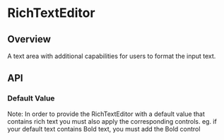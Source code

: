 
<Meta of={RichTextEditorStories} />

# RichTextEditor

<ResourceLinks
  sourceCode="https://github.com/cultureamp/kaizen-design-system/tree/main/packages/components/src/RichTextEditor/RichTextEditor"
  figma="https://www.figma.com/file/ZRfnoNUXbGZv4eVWLbF4Az/%EF%B8%8F%F0%9F%96%BC%EF%B8%8F-Component-Gallery?node-id=9%3A86406&t=P1w10jr2cpPuaayw-1"
  designGuidelines="https://cultureamp.atlassian.net/wiki/spaces/DesignSystem/pages/3081896752/Rich+Text+Editor"
  className="!mb-8"
/>

<KaioNotification />

<Installation
  installCommand="yarn add @kaizen/components"
  importStatement='import { RichTextEditor } from "@kaizen/components"'
/>

## Overview

A text area with additional capabilities for users to format the input text.

<Canvas of={RichTextEditorStories.Playground} />
<Controls of={RichTextEditorStories.Playground} />

## API

<DocsStory of={RichTextEditorStories.Controls} />

### Default Value
Note: In order to provide the RichTextEditor with a default value that contains rich text you must also apply the corresponding controls.
eg. if your default text contains Bold text, you must add the Bold control

<Canvas of={RichTextEditorStories.DefaultValue} />

<DocsStory of={RichTextEditorStories.Rows} />

<DocsStory of={RichTextEditorStories.Description} />

<DocsStory of={RichTextEditorStories.Validation} />


